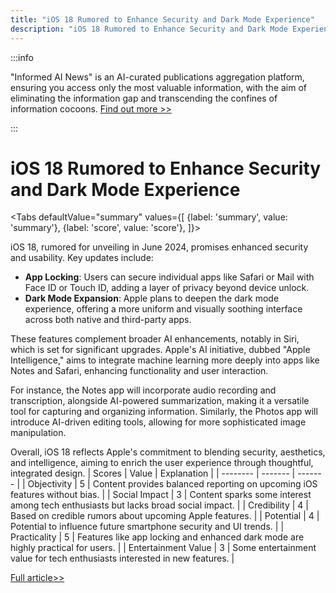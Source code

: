 ```yaml
---
title: "iOS 18 Rumored to Enhance Security and Dark Mode Experience"
description: "iOS 18 Rumored to Enhance Security and Dark Mode Experience"
---
```



:::info

"Informed AI News" is an AI-curated publications aggregation platform, ensuring you access only the most valuable information, with the aim of eliminating the information gap and transcending the confines of information cocoons.  [Find out more >>](/docs/guides)

:::

# iOS 18 Rumored to Enhance Security and Dark Mode Experience


<Tabs
	defaultValue="summary"
	values={[
	{label: 'summary', value: 'summary'},
	{label: 'score', value: 'score'},
]}>
<TabItem value="summary">


iOS 18, rumored for unveiling in June 2024, promises enhanced security and usability. Key updates include:

- **App Locking**: Users can secure individual apps like Safari or Mail with Face ID or Touch ID, adding a layer of privacy beyond device unlock.
- **Dark Mode Expansion**: Apple plans to deepen the dark mode experience, offering a more uniform and visually soothing interface across both native and third-party apps.

These features complement broader AI enhancements, notably in Siri, which is set for significant upgrades. Apple's AI initiative, dubbed "Apple Intelligence," aims to integrate machine learning more deeply into apps like Notes and Safari, enhancing functionality and user interaction.

For instance, the Notes app will incorporate audio recording and transcription, alongside AI-powered summarization, making it a versatile tool for capturing and organizing information. Similarly, the Photos app will introduce AI-driven editing tools, allowing for more sophisticated image manipulation.

Overall, iOS 18 reflects Apple's commitment to blending security, aesthetics, and intelligence, aiming to enrich the user experience through thoughtful, integrated design.
</TabItem>
<TabItem value="score">
	| Scores     | Value   | Explanation |
	| -------- | ------- | ------- |
	| Objectivity  | 5    | Content provides balanced reporting on upcoming iOS features without bias.    |
	| Social Impact | 3     | Content sparks some interest among tech enthusiasts but lacks broad social impact.    |
	| Credibility    | 4    | Based on credible rumors about upcoming Apple features.    |
	| Potential    | 4    | Potential to influence future smartphone security and UI trends.    |
	| Practicality    | 5    | Features like app locking and enhanced dark mode are highly practical for users.    |
	| Entertainment Value    | 3    | Some entertainment value for tech enthusiasts interested in new features.    |
</TabItem>
</Tabs>

[Full article>>](https://appleinsider.com/articles/24/06/09/ios-18-is-getting-the-ability-to-lock-apps-with-face-id-dark-mode-on-the-lock-screen)
